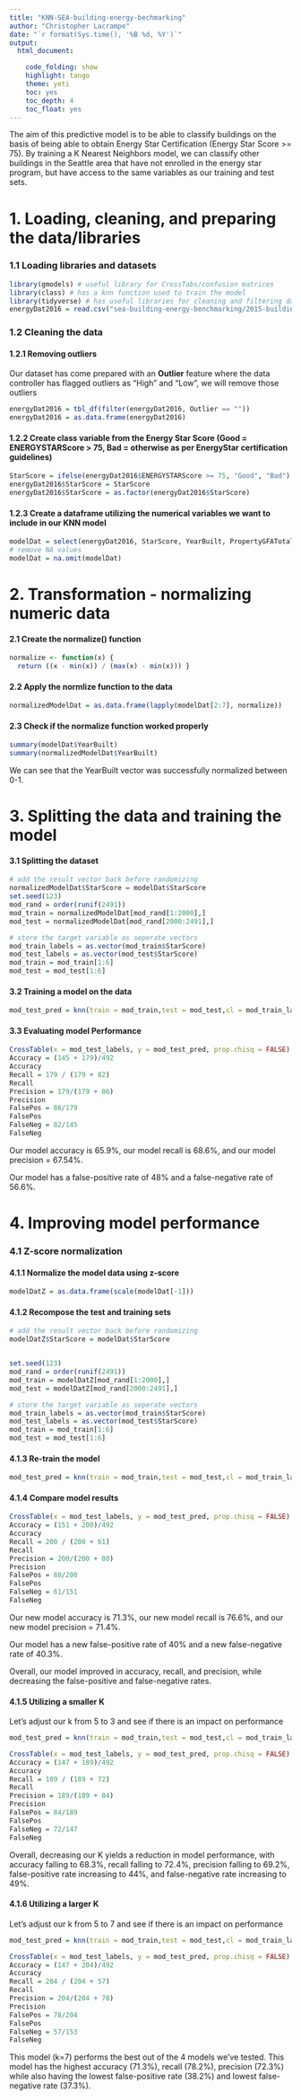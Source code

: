 ```yaml
---
title: "KNN-SEA-building-energy-bechmarking"
author: "Christopher Lacrampe"
date: "`r format(Sys.time(), '%B %d, %Y')`"
output: 
  html_document:

    code_folding: show
    highlight: tango
    theme: yeti
    toc: yes
    toc_depth: 4
    toc_float: yes
---
```


The aim of this predictive model is to be able to classify buildings on the basis of being able to obtain Energy Star Certification (Energy Star Score >= 75). By training a K Nearest Neighbors model, we can classify other buildings in the Seattle area that have not enrolled in the energy star program, but have access to the same variables as our training and test sets.

# 1. Loading, cleaning, and preparing the data/libraries

### 1.1 Loading libraries and datasets

```r
library(gmodels) # useful library for CrossTabs/confusion matrices
library(class) # has a knn function used to train the model
library(tidyverse) # has useful libraries for cleaning and filtering data
energyDat2016 = read.csv("sea-building-energy-benchmarking/2015-building-energy-benchmarking.csv", stringsAsFactors = FALSE)
```

### 1.2 Cleaning the data

#### 1.2.1 Removing outliers
Our dataset has come prepared with an **Outlier** feature where the data controller has flagged outliers as "High" and "Low", we will remove those outliers

```r
energyDat2016 = tbl_df(filter(energyDat2016, Outlier == ""))
energyDat2016 = as.data.frame(energyDat2016)
```

#### 1.2.2 Create class variable from the Energy Star Score (Good = ENERGYSTARScore > 75, Bad = otherwise as per EnergyStar certification guidelines)

```r
StarScore = ifelse(energyDat2016$ENERGYSTARScore >= 75, "Good", "Bad")
energyDat2016$StarScore = StarScore
energyDat2016$StarScore = as.factor(energyDat2016$StarScore)
```

#### 1.2.3 Create a dataframe utilizing the numerical variables we want to include in our KNN model

```r
modelDat = select(energyDat2016, StarScore, YearBuilt, PropertyGFATotal, SiteEUIWN.kBtu.sf., Electricity.kBtu., NaturalGas.kBtu., GHGEmissionsIntensity.kgCO2e.ft2.)
# remove NA values
modelDat = na.omit(modelDat)
```

# 2. Transformation - normalizing numeric data

#### 2.1 Create the normalize() function
```r
normalize <- function(x) {
  return ((x - min(x)) / (max(x) - min(x))) }
```

#### 2.2 Apply the normlize function to the data

```r
normalizedModelDat = as.data.frame(lapply(modelDat[2:7], normalize))
```

#### 2.3 Check if the normalize function worked properly

```r
summary(modelDat$YearBuilt)
summary(normalizedModelDat$YearBuilt)
```

We can see that the YearBuilt vector was successfully normalized between 0-1.

# 3. Splitting the data and training the model

#### 3.1 Splitting the dataset

```r
# add the result vector back before randomizing
normalizedModelDat$StarScore = modelDat$StarScore
set.seed(123)
mod_rand = order(runif(2491))
mod_train = normalizedModelDat[mod_rand[1:2000],]
mod_test = normalizedModelDat[mod_rand[2000:2491],]

# store the target variable as seperate vectors
mod_train_labels = as.vector(mod_train$StarScore)
mod_test_labels = as.vector(mod_test$StarScore)
mod_train = mod_train[1:6]
mod_test = mod_test[1:6]
```

#### 3.2 Training a model on the data

```r
mod_test_pred = knn(train = mod_train,test = mod_test,cl = mod_train_labels,k=5)
```

#### 3.3 Evaluating model Performance

```r
CrossTable(x = mod_test_labels, y = mod_test_pred, prop.chisq = FALSE)
Accuracy = (145 + 179)/492
Accuracy
Recall = 179 / (179 + 82)
Recall
Precision = 179/(179 + 86)
Precision
FalsePos = 86/179
FalsePos
FalseNeg = 82/145
FalseNeg
```

Our model accuracy is 65.9%, our model recall is 68.6%, and our model precision = 67.54%.

Our model has a false-positive rate of 48% and a false-negative rate of 56.6%. 


# 4. Improving model performance

### 4.1 Z-score normalization

#### 4.1.1 Normalize the model data using z-score

```r
modelDatZ = as.data.frame(scale(modelDat[-1]))
```

#### 4.1.2 Recompose the test and training sets

```r
# add the result vector back before randomizing
modelDatZ$StarScore = modelDat$StarScore


set.seed(123)
mod_rand = order(runif(2491))
mod_train = modelDatZ[mod_rand[1:2000],]
mod_test = modelDatZ[mod_rand[2000:2491],]

# store the target variable as seperate vectors
mod_train_labels = as.vector(mod_train$StarScore)
mod_test_labels = as.vector(mod_test$StarScore)
mod_train = mod_train[1:6]
mod_test = mod_test[1:6]
```

#### 4.1.3 Re-train the model

```r
mod_test_pred = knn(train = mod_train,test = mod_test,cl = mod_train_labels,k=5)
```

#### 4.1.4 Compare model results
```r
CrossTable(x = mod_test_labels, y = mod_test_pred, prop.chisq = FALSE)
Accuracy = (151 + 200)/492
Accuracy
Recall = 200 / (200 + 61)
Recall
Precision = 200/(200 + 80)
Precision
FalsePos = 80/200
FalsePos
FalseNeg = 61/151
FalseNeg
```

Our new model accuracy is 71.3%, our new model recall is 76.6%, and our new model precision = 71.4%.

Our model has a new false-positive rate of 40% and a new false-negative rate of 40.3%. 

Overall, our model improved in accuracy, recall, and precision, while decreasing the false-positive and false-negative rates.

#### 4.1.5 Utilizing a smaller K
Let's adjust our k from 5 to 3 and see if there is an impact on performance

```r
mod_test_pred = knn(train = mod_train,test = mod_test,cl = mod_train_labels,k=3)

CrossTable(x = mod_test_labels, y = mod_test_pred, prop.chisq = FALSE)
Accuracy = (147 + 189)/492
Accuracy
Recall = 189 / (189 + 72)
Recall
Precision = 189/(189 + 84)
Precision
FalsePos = 84/189
FalsePos
FalseNeg = 72/147
FalseNeg
```

Overall, decreasing our K yields a reduction in model performance, with accuracy falling to 68.3%, recall falling to 72.4%, precision falling to 69.2%, false-positive rate increasing to 44%, and false-negative rate increasing to 49%.  

#### 4.1.6 Utilizing a larger K

Let's adjust our k from 5 to 7 and see if there is an impact on performance

```r
mod_test_pred = knn(train = mod_train,test = mod_test,cl = mod_train_labels,k=7)

CrossTable(x = mod_test_labels, y = mod_test_pred, prop.chisq = FALSE)
Accuracy = (147 + 204)/492
Accuracy
Recall = 204 / (204 + 57)
Recall
Precision = 204/(204 + 78)
Precision
FalsePos = 78/204
FalsePos
FalseNeg = 57/153
FalseNeg
```

This model (k=7) performs the best out of the 4 models we've tested. This model has the highest accuracy (71.3%), recall (78.2%), precision (72.3%) while also having the lowest false-positive rate (38.2%) and lowest false-negative rate (37.3%).

